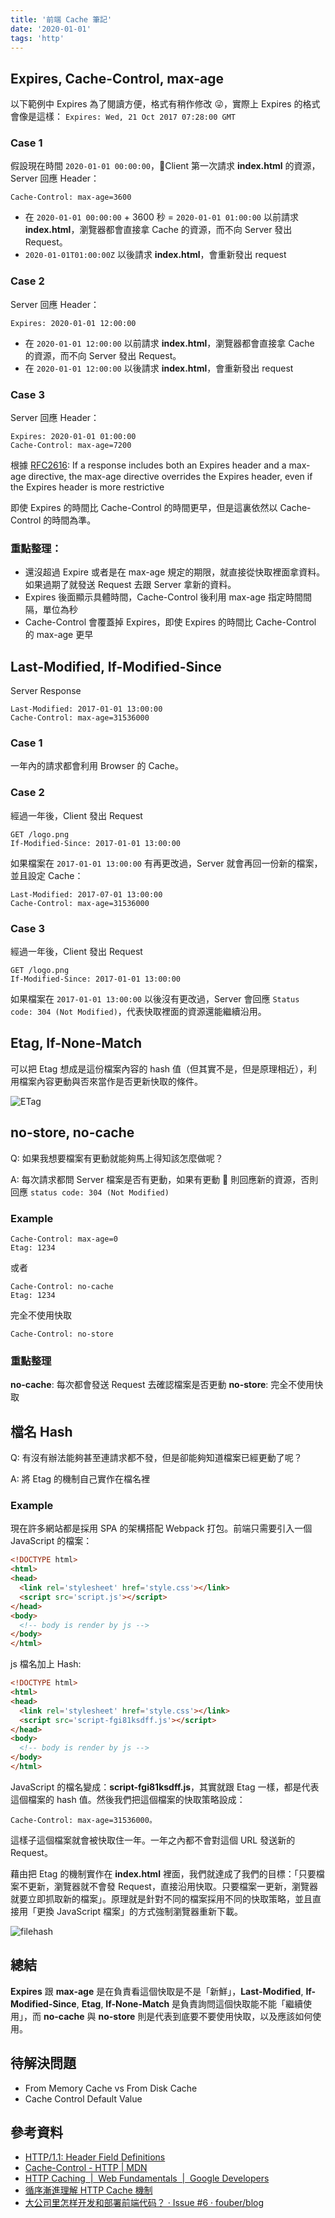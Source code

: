 ```yaml
---
title: '前端 Cache 筆記'
date: '2020-01-01'
tags: 'http'
---
```


## Expires, Cache-Control, max-age

以下範例中 Expires 為了閱讀方便，格式有稍作修改 😜，實際上 Expires 的格式會像是這樣： `Expires: Wed, 21 Oct 2017 07:28:00 GMT`

### Case 1

假設現在時間 `2020-01-01 00:00:00`，Client 第一次請求 **index.html** 的資源，
Server 回應 Header：

```
Cache-Control: max-age=3600
```

- 在 `2020-01-01 00:00:00` + 3600 秒 = `2020-01-01 01:00:00` 以前請求 **index.html**，瀏覽器都會直接拿 Cache 的資源，而不向 Server 發出 Request。
- `2020-01-01T01:00:00Z` 以後請求 **index.html**，會重新發出 request

### Case 2

Server 回應 Header：

```
Expires: 2020-01-01 12:00:00
```

- 在 `2020-01-01 12:00:00` 以前請求 **index.html**，瀏覽器都會直接拿 Cache 的資源，而不向 Server 發出 Request。
- 在 `2020-01-01 12:00:00` 以後請求 **index.html**，會重新發出 request

### Case 3

Server 回應 Header：

```
Expires: 2020-01-01 01:00:00
Cache-Control: max-age=7200
```

根據 [RFC2616](https://www.w3.org/Protocols/rfc2616/rfc2616-sec14.html#sec14.9.3): If a response includes both an Expires header and a max-age directive, the max-age directive overrides the Expires header, even if the Expires header is more restrictive

即使 Expires 的時間比 Cache-Control 的時間更早，但是這裏依然以 Cache-Control 的時間為準。

### 重點整理：

- 還沒超過 Expire 或者是在 max-age 規定的期限，就直接從快取裡面拿資料。如果過期了就發送 Request 去跟 Server 拿新的資料。
- Expires 後面顯示具體時間，Cache-Control 後利用 max-age 指定時間間隔，單位為秒
- Cache-Control 會覆蓋掉 Expires，即使 Expires 的時間比 Cache-Control 的 max-age 更早

## Last-Modified, If-Modified-Since

Server Response

```
Last-Modified: 2017-01-01 13:00:00
Cache-Control: max-age=31536000
```

### Case 1

一年內的請求都會利用 Browser 的 Cache。

### Case 2

經過一年後，Client 發出 Request

```
GET /logo.png
If-Modified-Since: 2017-01-01 13:00:00
```

如果檔案在 `2017-01-01 13:00:00` 有再更改過，Server 就會再回一份新的檔案，並且設定 Cache：

```
Last-Modified: 2017-07-01 13:00:00
Cache-Control: max-age=31536000
```

### Case 3

經過一年後，Client 發出 Request

```
GET /logo.png
If-Modified-Since: 2017-01-01 13:00:00
```

如果檔案在 `2017-01-01 13:00:00` 以後沒有更改過，Server 會回應 `Status code: 304 (Not Modified)`，代表快取裡面的資源還能繼續沿用。

## Etag, If-None-Match

可以把 Etag 想成是這份檔案內容的 hash 值（但其實不是，但是原理相近），利用檔案內容更動與否來當作是否更新快取的條件。

![ETag](../images/browser-cache/001.png)

## no-store, no-cache

Q: 如果我想要檔案有更動就能夠馬上得知該怎麼做呢？

A: 每次請求都問 Server 檔案是否有更動，如果有更動  則回應新的資源，否則回應 `status code: 304 (Not Modified)`

### Example

```
Cache-Control: max-age=0
Etag: 1234
```

或者

```
Cache-Control: no-cache
Etag: 1234
```

完全不使用快取

```
Cache-Control: no-store
```

### 重點整理

**no-cache**: 每次都會發送 Request 去確認檔案是否更動
**no-store**: 完全不使用快取

## 檔名 Hash

Q: 有沒有辦法能夠甚至連請求都不發，但是卻能夠知道檔案已經更動了呢？

A: 將 Etag 的機制自己實作在檔名裡

### Example

現在許多網站都是採用 SPA 的架構搭配 Webpack 打包。前端只需要引入一個 JavaScript 的檔案：

```html
<!DOCTYPE html>
<html>
<head>
  <link rel='stylesheet' href='style.css'></link>
  <script src='script.js'></script>
</head>
<body>
  <!-- body is render by js -->
</body>
</html>
```

js 檔名加上 Hash:

```html
<!DOCTYPE html>
<html>
<head>
  <link rel='stylesheet' href='style.css'></link>
  <script src='script-fgi81ksdff.js'></script>
</head>
<body>
  <!-- body is render by js -->
</body>
</html>
```

JavaScript 的檔名變成：**script-fgi81ksdff.js**，其實就跟 Etag 一樣，都是代表這個檔案的 hash 值。然後我們把這個檔案的快取策略設成：

```
Cache-Control: max-age=31536000。
```

這樣子這個檔案就會被快取住一年。一年之內都不會對這個 URL 發送新的 Request。

藉由把 Etag 的機制實作在 **index.html** 裡面，我們就達成了我們的目標：「只要檔案不更新，瀏覽器就不會發 Request，直接沿用快取。只要檔案一更新，瀏覽器就要立即抓取新的檔案」。原理就是針對不同的檔案採用不同的快取策略，並且直接用「更換 JavaScript 檔案」的方式強制瀏覽器重新下載。

![filehash](../images/browser-cache/002.png)

## 總結

**Expires** 跟 **max-age** 是在負責看這個快取是不是「新鮮」，**Last-Modified**, **If-Modified-Since**, **Etag**, **If-None-Match** 是負責詢問這個快取能不能「繼續使用」，而 **no-cache** 與 **no-store** 則是代表到底要不要使用快取，以及應該如何使用。

## 待解決問題

- From Memory Cache vs From Disk Cache
- Cache Control Default Value

## 參考資料

- [HTTP/1.1: Header Field Definitions](https://www.w3.org/Protocols/rfc2616/rfc2616-sec14.html#sec14.9.1)
- [Cache-Control - HTTP | MDN](https://developer.mozilla.org/en-US/docs/Web/HTTP/Headers/Cache-Control)
- [HTTP Caching  |  Web Fundamentals  |  Google Developers](https://developers.google.com/web/fundamentals/performance/optimizing-content-efficiency/http-caching?hl=en)
- [循序漸進理解 HTTP Cache 機制](https://blog.techbridge.cc/2017/06/17/cache-introduction/)
- [大公司里怎样开发和部署前端代码？ · Issue #6 · fouber/blog](https://github.com/fouber/blog/issues/6)

```

```
